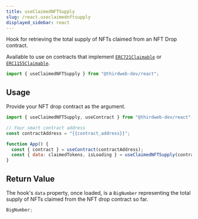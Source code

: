 ```yaml
---
title: useClaimedNFTSupply
slug: /react.useclaimednftsupply
displayed_sidebar: react
---
```


Hook for retrieving the total supply of NFTs claimed from an NFT Drop contract.

Available to use on contracts that implement [`ERC721Claimable`](/contractkit/interfaces/erc721claimable)
or [`ERC1155Claimable`](/contractkit/interfaces/erc1155claimable).

```jsx
import { useClaimedNFTSupply } from "@thirdweb-dev/react";
```

## Usage

Provide your NFT drop contract as the argument.

```jsx
import { useClaimedNFTSupply, useContract } from "@thirdweb-dev/react";

// Your smart contract address
const contractAddress = "{{contract_address}}";

function App() {
  const { contract } = useContract(contractAddress);
  const { data: claimedTokens, isLoading } = useClaimedNFTSupply(contract);
}
```

## Return Value

The hook's `data` property, once loaded, is a `BigNumber`
representing the total supply of NFTs claimed from the NFT drop contract so far.

```jsx
BigNumber;
```
